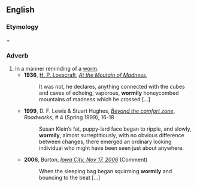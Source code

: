 ==English==

===Etymology===
{{term|wormy}} + {{term|-ly}}

===Adverb===
{{en-adv}}

#In a manner reminding of a [[worm]].
#*'''1936''', [[w:H. P. Lovecraft|H. P. Lovecraft]], ''[[w:At the Moutain of Madness|At the Moutain of Madness]]'',
#*:It was not, he declares, anything connected with the cubes and caves of echoing, vaporous, '''wormily''' honeycombed mountains of madness which he crossed [...]
#*'''1999''', D. F. Lewis & Stuart Hughes, ''[http://weirdmonger.livejournal.com/20743.html Beyond the comfort zone]'', ''Roadworks'', # 4 (Spring 1999), 16-18
#*:Susan Klein’s fat, puppy-lard face began to ripple, and slowly, '''wormily''', almost surreptitiously, with no obvious difference between changes, there emerged an ordinary looking individual who might have been seen just about anywhere.
#*'''2006''', Burton, ''[http://noshametheatre.blogspot.com/2006/11/iowa-city-nov-17-2006.html#c116398087645643171 Iowa City, Nov 17, 2006]'' (Comment)
#*:When the sleeping bag began squirming '''wormily''' and bouncing to the beat [...]